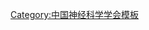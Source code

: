 {{Navbox
| name   = 中国神经科学学会第三届理事会
| title  = [[中国神经科学学会]]第三届理事会
| above  = 2003年－2007年
| bodyclass = hlist
| group1 = 理事长
| list1  = [[路长林]]
| group2 = 副理事长
| list2  = 
* [[赵志奇]]
* [[陈军|陈　军]]
* [[王晓民]]
* [[赵继宗]]
| group3 = 常务理事
| list3  = 
* [[路长林]]
* [[王晓民]]
* [[赵继宗]]
* [[陈军|陈　军]]
* [[赵志奇]]
* [[吉永华]]
* [[周江宁]]
* [[徐群渊]]
* [[高天明]]
* [[朱长庚]]
* [[李和|李　和]]
* [[王建军]]
* [[谢俊霞]]
* [[寿天德]]
* [[孙凤艳]]
* [[吴建屏]]
* [[何士刚]]
* [[胡国渊]]
* [[朱葉玉如|叶玉如]]
| group4 = 理事
| list4  = 
* [[陈建国]]
* [[王宪 (1954年)|王　宪]]
* [[于常海]]
* [[姜玉武]]
* [[范明|范　明]]
* [[林文娟]]
* [[王晓良]]
* [[晋志高]]
* [[慕容慎行]]
* [[舒斯云]]
* [[廖卫平]]
* [[莫书荣]]
* [[张海林]]
* [[李文斌]]
* [[吴爱群]]
* [[邢莹|邢　莹]]
* [[徐满英]]
* [[李凌江]]
* [[罗学港]]
* [[许文燮]]
* [[张万琴]]
* [[方秀斌]]
* [[柴象枢]]
* [[张策|张　策]]
* [[李云庆 (1964年)|李云庆]]
* [[何成|何　成]]
* [[陈生弟]]
* [[蒋雨平]]
* [[江开达]]
* [[丘小庆]]
* [[陈应城]]
* [[司军强]]
* [[蔡景霞]]
* [[罗建红]]
* [[陈怀红]]
* [[万有|万　有]]
| group5 = 秘书长
| list5  = [[吉永华]]
| group6 = 副秘书长
| list6  = 
* [[谢国扬]]
* [[万有|万　有]]
}}<noinclude>
{{collapsible option}}
[[Category:中国神经科学学会模板]]
</noinclude>